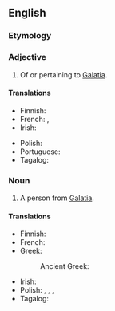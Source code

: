 ==English==

===Etymology===
{{suffix|en|Galatia|an}}

===Adjective===
{{en-adj}}

# Of or pertaining to [[Galatia]].

====Translations====
{{trans-top|pertaining to Galatia}}
* Finnish: {{t|fi|galatialainen}}
* French: {{t+|fr|galate|m|f}}, {{t|fr|galatique|m|f}}
* Irish: {{t|ga|Galátach}}
{{trans-mid}}
* Polish: {{t+|pl|galacki}}
* Portuguese: {{t|pt|gálata|m|f}}
* Tagalog: {{t|tl|Galata}}
{{trans-bottom}}

===Noun===
{{en-noun}}

# A person from [[Galatia]].

====Translations====
{{trans-top|person from Galatia}}
* Finnish: {{t|fi|galatialainen}}
* French: {{t+|fr|Galate|m|f}}
* Greek:
*: Ancient Greek: {{t|grc|Γαλάτης|m}}
{{trans-mid}}
* Irish: {{t|ga|Galátach|m}}
* Polish: {{t+|pl|Galata|m}}, {{t+|pl|Galatka|f}}, {{t|pl|Galacjanin|m}}, {{t|pl|Galacjanka|f}}
* Tagalog: {{t|tl|Galata}}
{{trans-bottom}}